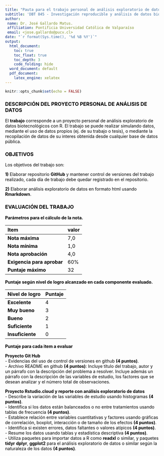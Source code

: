 ```yaml
---
title: "Pauta para el trabajo personal de análisis exploratorio de datos"
subtitle: 'DBT 845 - Investigación reproducible y análisis de datos biotecnológicos con R.'
author:
 name: Dr. José Gallardo Matus.
 affiliation: Pontificia Universidad Católica de Valparaíso
 email: <jose.gallardo@pucv.cl>
date: "`r format(Sys.time(), '%d %B %Y')`"
output:
  html_document:
    toc: true
    toc_float: true
    toc_depth: 3
    code_folding: hide
  word_document: default
  pdf_document:
    latex_engine: xelatex
---
```


<style>
#TOC {
  color: black;
  font-familiy: Calibri;
  font-size: 14px;
  border-color: #708090; 
}
body {
   color: black;
   font-familiy: Calibri;
}

pre {
  color: black;
  background-color: #F8F8FF;
}
# header {
  color: #800000;
  font-familiy: Calibri;
  background-color: #F5F5F5;
  opacity: 0.8;
  font-size: 16px;
}
</style>

```r
knitr::opts_chunk$set(echo = FALSE)
```


### DESCRIPCIÓN DEL PROYECTO PERSONAL DE ANÁLISIS DE DATOS

El **trabajo** corresponde a un proyecto personal de análisis exploratorio de datos biotecnológicos con R. El trabajo se puede realizar simulando datos, mediante el uso de datos propios (ej. de su trabajo o tesis), o mediante la recopilación de datos de su interes obtenida desde cualquier base de datos pública.

### OBJETIVOS

Los objetivos del trabajo son:

**1)** Elaborar repositorio **GitHub** y mantener control de versiones del trabajo realizado, cada día de trabajo debe quedar registrado en el repositorio.

**2)** Elaborar análisis exploratorio de datos en formato html usando **Rmarkdown**.

### EVALUACIÓN DEL TRABAJO

**Parámetros para el cálculo de la nota.**

|  **Item** | **valor**      |
|:-------------|:------------------|
| **Nota máxima** | 7,0 |
| **Nota mínima** | 1,0 |
| **Nota aprobación** | 4,0 |
| **Exigencia para aprobar** | 60% |
| **Puntaje máximo** | 32 |

**Puntaje según nivel de logro alcanzado en cada componente evaluado.**

|  **Nivel de logro** | **Puntaje**      |
|:-------------|:------------------|
| **Excelente** | 4 |
| **Muy bueno** | 3 |
| **Bueno** | 2 |
| **Suficiente** | 1 |
| **Insuficiente** | 0 |

**Puntaje para cada item a evaluar**  

**Proyecto Git Hub**  
- Evidencias del uso de control de versiones en github **(4 puntos)**.    
- Archivo README en github **(4 puntos)**: Incluye título del trabajo, autor y un párrafo con la descripción del problema a resolver. Incluye además un párrafo con la descripción de las variables de estudio, los factores que se desean analizar y el número total de observaciones.   

**Proyecto Rstudio.cloud y reporte con análisis exploratorio de datos**  
- Describe la variación de las variables de estudio usando histogramas **(4 puntos)**.  
- Identifica si los datos están balanceados o no entre tratamientos usando tablas de frecuencia **(4 puntos)**.  
- Establece relación entre variables cuantitativas y factores usando gráficas de correlación, boxplot, interacción o de tamaño de los efectos **(4 puntos)**.  
- Identifica si existen errores, datos faltantes o valores atípicos **(4 puntos)**.  
- Resume los datos usando tablas y estadística descriptiva **(4 puntos)**.  
- Utiliza paquetes para importar datos a R como **readxl** o similar, y paquetes **tidyr** **dplyr**, **ggplot2** para el análisis exploratorio de datos o similar según la naturaleza de los datos **(4 puntos)**.  

 